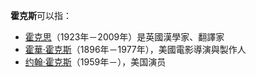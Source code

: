 '''霍克斯'''可以指：

*[[霍克思|霍克思]]（1923年－2009年）是英國漢學家、翻譯家
*[[霍華·霍克斯|霍華·霍克斯]]（1896年－1977年），美國電影導演與製作人
*[[约翰·霍克斯|约翰·霍克斯]]（1959年－），美国演员

{{Disambig|Cat=三字人名消歧义}}